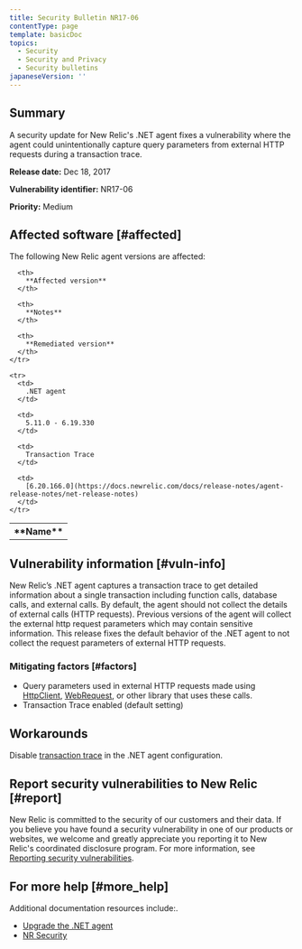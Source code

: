 ```yaml
---
title: Security Bulletin NR17-06
contentType: page
template: basicDoc
topics:
  - Security
  - Security and Privacy
  - Security bulletins
japaneseVersion: ''
---
```


## Summary

A security update for New Relic's .NET agent fixes a vulnerability where the agent could unintentionally capture query parameters from external HTTP requests during a transaction trace.

**Release date:** Dec 18, 2017

**Vulnerability identifier:** NR17-06

**Priority:** Medium

## Affected software [#affected]

The following New Relic agent versions are affected:

<Table>
  <tbody>
    <tr>
      <th>
        **Name**
      </th>

      <th>
        **Affected version**
      </th>

      <th>
        **Notes**
      </th>

      <th>
        **Remediated version**
      </th>
    </tr>

    <tr>
      <td>
        .NET agent
      </td>

      <td>
        5.11.0 - 6.19.330
      </td>

      <td>
        Transaction Trace
      </td>

      <td>
        [6.20.166.0](https://docs.newrelic.com/docs/release-notes/agent-release-notes/net-release-notes)
      </td>
    </tr>
  </tbody>
</Table>

## Vulnerability information [#vuln-info]

New Relic’s .NET agent captures a transaction trace to get detailed information about a single transaction including function calls, database calls, and external calls. By default, the agent should not collect the details of external calls (HTTP requests). Previous versions of the agent will collect the external http request parameters which may contain sensitive information. This release fixes the default behavior of the .NET agent to not collect the request parameters of external HTTP requests.

### Mitigating factors [#factors]

* Query parameters used in external HTTP requests made using [HttpClient](https://msdn.microsoft.com/en-us/library/system.net.http.httpclient.aspx), [WebRequest](https://msdn.microsoft.com/en-us/library/system.net.webrequest.aspx), or other library that uses these calls.
* Transaction Trace enabled (default setting)

## Workarounds

Disable [transaction trace](https://docs.newrelic.com/docs/agents/net-agent/configuration/net-agent-configuration#transaction_tracer) in the .NET agent configuration.

## Report security vulnerabilities to New Relic [#report]

New Relic is committed to the security of our customers and their data. If you believe you have found a security vulnerability in one of our products or websites, we welcome and greatly appreciate you reporting it to New Relic's coordinated disclosure program. For more information, see [Reporting security vulnerabilities](/docs/security/new-relic-security/data-privacy/reporting-security-vulnerabilities).

## For more help [#more_help]

Additional documentation resources include:.

* [Upgrade the .NET agent](https://docs.newrelic.com/docs/agents/net-agent/installation/update-net-agent)
* [NR Security](https://newrelic.com/why-new-relic/security "Link opens in a new window.")
